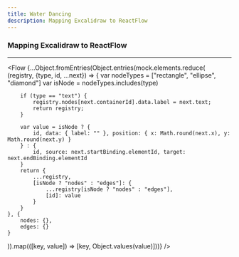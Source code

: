 ```yaml
---
title: Water Dancing
description: Mapping Excalidraw to ReactFlow
---
```


### Mapping Excalidraw to ReactFlow

---



<Flow {...Object.fromEntries(Object.entries(mock.elements.reduce(
	(registry, {type, id, ...next}) => {
		var nodeTypes = ["rectangle", "ellipse", "diamond"]
		var isNode = nodeTypes.includes(type)

		if (type == "text") {
			registry.nodes[next.containerId].data.label = next.text;
			return registry;
		}

		var value = isNode ? {
			id, data: { label: "" }, position: { x: Math.round(next.x), y: Math.round(next.y) }
		} : {
			id, source: next.startBinding.elementId, target: next.endBinding.elementId
		}
		return {
			...registry,
			[isNode ? "nodes" : "edges"]: {
				...registry[isNode ? "nodes" : "edges"],
				[id]: value
			}
		}
	}, {
		nodes: {},
		edges: {}
	}
)).map(([key, value]) => [key, Object.values(value)]))} />
